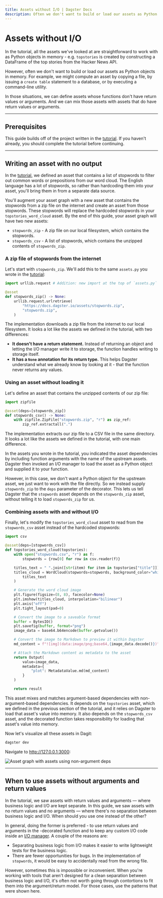 ```yaml
---
title: Assets without I/O | Dagster Docs
description: Often we don't want to build or load our assets as Python objects in memory
---
```


# Assets without I/O

In the tutorial, all the assets we've looked at are straightforward to work with as Python objects in memory - e.g. `topstories` is created by constructing a DataFrame of the top stories from the Hacker News API.

However, often we don't want to build or load our assets as Python objects in memory. For example, we might compute an asset by copying a file, by issuing a `create table` statement to a database, or by executing a command-line utility.

In those situations, we can define assets whose functions don't have return values or arguments. And we can mix those assets with assets that do have return values or arguments.

---

## Prerequisites

This guide builds off of the project written in the [tutorial](/tutorial). If you haven't already, you should complete the tutorial before continuing.

---

## Writing an asset with no output

In the [tutorial](/tutorial), we defined an asset that contains a list of stopwords to filter out common words or prepositions from our word cloud. The English language has a lot of stopwords, so rather than hardcoding them into your asset, you'll bring them in from a separate data source.

You'll augment your asset graph with a new asset that contains the stopwords from a zip file on the internet and create an asset from those stopwords. These stopwords will replace the hardcoded stopwords in your `topstories_word_cloud` asset. By the end of this guide, your asset graph will have two new assets:

- `stopwords_zip` - A zip file on our local filesystem, which contains the stopwords.
- `stopwords_csv` - A list of stopwords, which contains the unzipped contents of `stopwords_zip`.

### A zip file of stopwords from the internet

Let's start with `stopwords_zip`. We'll add this to the same `assets.py` you wrote in the [tutorial](/tutorial):

```python
import urllib.request # Addition: new import at the top of `assets.py`

@asset
def stopwords_zip() -> None:
    urllib.request.urlretrieve(
        "https://docs.dagster.io/assets/stopwords.zip",
        "stopwords.zip",
    )
```

The implementation downloads a zip file from the internet to our local filesystem. It looks a lot like the assets we defined in the tutorial, with two differences:

- **It doesn't have a return statement.** Instead of returning an object and letting the I/O manager write it to storage, the function handles writing to storage itself.
- **It has a `None` annotation for its return type.** This helps Dagster understand what we already know by looking at it - that the function never returns any values.

### Using an asset without loading it

Let's define an asset that contains the unzipped contents of our zip file:

```python
import zipfile

@asset(deps=[stopwords_zip])
def stopwords_csv() -> None:
    with zipfile.ZipFile("stopwords.zip", "r") as zip_ref:
        zip_ref.extractall(".")
```

The implementation extracts our zip file to a CSV file in the same directory. It looks a lot like the assets we defined in the tutorial, with one main difference.

In the assets you wrote in the tutorial, you indicated the asset dependencies by including function arguments with the name of the upstream assets. Dagster then invoked an I/O manager to load the asset as a Python object and supplied it to your function.

However, in this case, we don't want a Python object for the upstream asset, we just want to work with the file directly. So we instead supply `stopwords_zip` to the `deps` parameter of the <PyObject module="dagster" object="asset" displayText="@asset"/> decorator. This lets us tell Dagster that the `stopwords` asset depends on the `stopwords_zip` asset, without telling it to load `stopwords_zip` for us.

### Combining assets with and without I/O

Finally, let's modify the `topstories_word_cloud` asset to read from the `stopwords_csv` asset instead of the hardcoded stopwords:

```python
import csv

@asset(deps=[stopwords_csv])
def topstories_word_cloud(topstories):
    with open("stopwords.csv", "r") as f:
        stopwords = {row[0] for row in csv.reader(f)}

    titles_text = " ".join([str(item) for item in topstories["title"]])
    titles_cloud = WordCloud(stopwords=stopwords, background_color="white").generate(
        titles_text
    )

    # Generate the word cloud image
    plt.figure(figsize=(8, 8), facecolor=None)
    plt.imshow(titles_cloud, interpolation="bilinear")
    plt.axis("off")
    plt.tight_layout(pad=0)

    # Convert the image to a saveable format
    buffer = BytesIO()
    plt.savefig(buffer, format="png")
    image_data = base64.b64encode(buffer.getvalue())

    # Convert the image to Markdown to preview it within Dagster
    md_content = f"![img](data:image/png;base64,{image_data.decode()})"

    # Attach the Markdown content as metadata to the asset
    return Output(
        value=image_data,
        metadata={
            "plot": MetadataValue.md(md_content)
        }
    )

    return result
```

This asset mixes and matches argument-based dependencies with non-argument-based dependencies. It depends on the `topstories` asset, which we defined in the previous section of the tutorial, and it relies on Dagster to load that asset's value into memory. It also depends on the `stopwords_csv` asset, and the decorated function takes responsibility for loading that asset's value into memory.

Now let's visualize all these assets in Dagit:

```bash
dagster dev
```

Navigate to <http://127.0.0.1:3000>:

<!-- ![Asset graph with assets using non-argument deps](/images/guides/asset-tutorial/non-argument-deps-asset-graph.png) -->

<Image
alt="Asset graph with assets using non-argument deps"
src="/images/guides/assets-without-io/asset-graph.png"
width={1149}
height={629}
/>

---

## When to use assets without arguments and return values

In the tutorial, we saw assets with return values and arguments — where business logic and I/O are kept separate. In this guide, we saw assets with no return values and no arguments — where there's no separation between business logic and I/O. When should you use one instead of the other?

In general, doing the former is preferred - to use return values and arguments in the <PyObject module="dagster" object="asset" decorator/>-decorated function and to keep any custom I/O code inside an [I/O manager](/concepts/io-management/io-managers). A couple of the reasons are:

- Separating business logic from I/O makes it easier to write lightweight tests for the business logic.
- There are fewer opportunities for bugs. In the implementation of `stopwords`, it would be easy to accidentally read from the wrong file.

However, sometimes this is impossible or inconvenient. When you're working with tools that aren't designed for a clean separation between business logic and I/O, it's often not worth going through contortions to fit them into the argument/return model. For those cases, use the patterns that were shown here.
